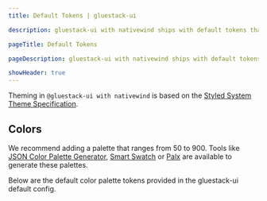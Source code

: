 ```yaml
---
title: Default Tokens | gluestack-ui

description: gluestack-ui with nativewind ships with default tokens that provide access to theme values and lets you build and customize your own themed components. 

pageTitle: Default Tokens

pageDescription: gluestack-ui with nativewind ships with default tokens that provide access to theme values and lets you build and customize your own themed components. 

showHeader: true
---
```



<Meta title="with-nativewind/guides/Theme Configuration/Default Tokens" />

Theming in `@gluestack-ui with nativewind` is based on the [Styled System Theme Specification](https://github.com/system-ui/theme-specification).


## Colors

We recommend adding a palette that ranges from 50 to 900. Tools like [JSON Color Palette Generator](https://json-color-palette-generator.vercel.app), [Smart Swatch](https://smart-swatch.netlify.app/) or [Palx](https://palx.jxnblk.com/) are available to generate these palettes.

Below are the default color palette tokens provided in the gluestack-ui default config.

<ColorPaletteComponent />